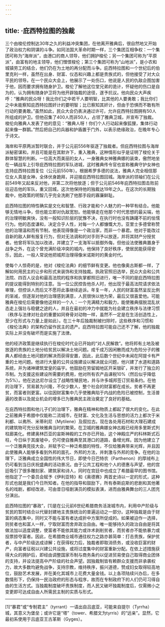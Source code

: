 ```yaml
---
---
---
```

title: ·庇西特拉图的独裁
---




三个由梭伦控制达30年之久的利益冲突集团，在他离开雅典后，很自然地又开始了政治权力和阴谋的斗争。如同法国大革命时期一样，三个集团互相争权：一个集团可称为“海岸派”，由港口的商人领导，他们拥护梭伦；另一个集团可称为“平原派”，由富有的地主领导，他们憎恨梭伦；第三个集团可称为“山地派”，是小农和城镇劳工的结合，他们仍在为土地的再分配而斗争。庇西特拉图和一个世纪后的伯里克利一样，虽然在出身、财富、仪态和兴趣上都是贵族式的，但他接受了对大众平民的领导。在一个民众大会上，他展示了一处伤口，他说是人民的仇敌企图加害于他，因而要求拥有随身护卫。梭伦了解他这位堂兄弟的诡计，怀疑他的伤口是自为的，认为拥有随身护卫将为他开辟独裁的途径，遂予抗议。他向民众大声疾呼：“雅典的民众呀！我比你们之中若干人要明智，比其他的人要勇敢；我比你们之中未能察知庇西特拉图奸计的要明智；比已察知其奸计，但由于恐惧而不敢有所行动的要勇敢。”虽然如此，民众大会仍表决通过许可，允许庇西特拉图拥有50人所组成的护卫。但他召集了400人而非50人，占领了雅典卫城，并宣布了独裁。梭伦向雅典人发表了他的意见：“雅典人呀！你们个人行动起来像狐狸，集体行动起来像一群鹅。”然后把自己的兵器和护盾置于门外，以表示绝缘政治，在晚年专心于诗文。

海岸和平原两派暂时联合，并于公元前556年驱逐了独裁者。但庇西特拉图与海岸派秘密谋和，并且可能是在其默许下，重入雅典，这种情形似乎是证明了梭伦关于群体智慧的判断。一位高大而美丽的女人，一身雅典女神雅典娜的装束，傲然地坐在一辆战车上引导庇西特拉图的军队进城，这时雅典传令官也宣称雅典守护女神也支持庇西特拉图复位（公元前550年）。根据希罗多德的说法，雅典人完全相信那位女人真是女神，全体伏身跪拜，并迎接庇西特拉图回城。海岸派的领袖们在公元前549年又起来反对他，并第二次将他放逐；但于公元前546年庇西特拉图击败前往迎击他的军队，重又回城，这次他保持他的独裁达19年之久。在这次的长期独裁中，他政策的明智几乎完全洗刷了他那手段的寡廉鲜耻。

庇西特拉图的特性确实是文化和智慧、行政才能和个人魅力的一种罕有结合。他能够无情地斗争，但也能立即对仇敌宽恕。他能够走在他那个时代思想的最尖端，他的治理明敏爽快，没有一般知识阶层的犹豫不决，在执行时也没有踌躇不前的怯懦行为。他的态度谦和，决定合乎人性，对每一个人都慷慨大方。亚里士多德曾称赞他的治理温和而有节制，他表现得像是一个政治家，而非一个暴君。他对于能改过自新的敌人鲜有报复行为，但对无法调和的对手则予以放逐，并将其财产分授贫者。他曾将军队加以改进，并建立了一支海军以抵御外侮，但他设法使雅典置身于战争之外，在这个曾充满阶级冲突的城内，他保持了良好秩序，使居民能获得安乐，因此，一般人常说他把城邦治理得像米诺斯时的黄金时代。

使每个人惊奇的是，他对《梭伦法典》的细节鲜有变更。他也像奥古斯都一样，了解如何用民主的让步和形式来装饰和支持独裁。执政官照旧选举，民众大会和公共法院、四百人议会和最高法院的程序和执掌都照旧进行，唯一不同的是庇西特拉图的提议能得到特别的注意。当一位公民控告他杀人时，他出现于最高法院请求依法审理，但控诉人而后又不愿将此事继续追诉。年复一年，人民的财富虽然呈反比例的渐减，但逐渐对他的治理感到满意，人民很快以他为荣，最后又很喜爱他。可能雅典在梭伦后需要像他这样的一个人：一个充满精力和毅力，能使雅典摆脱混乱状态走上强壮与稳健之途的人，并且在最初的冲力中就能为社会建立秩序与法律习惯（秩序与法律对社会的重要如同脊骨对动物一样，虽然不一定是在生活创造性上，至少在形式与力量上是如此）。在三十年后独裁制被扫除时，这些秩序和习惯和《梭伦法典》的架构仍留作民主的遗产。庇西特拉图可能自己还不了解，他的独裁实际上并没有破坏而是实施了法律。

他的经济政策是继续执行在梭伦时代业已开始的“对人民解救”。他将邦有土地及被放逐的贵族的土地分给贫民以解决土地问题。成千成万因闲散而成为危险分子的雅典人都经由土地问题的解决而获得安置，因此，此后数个世纪中未闻在阿提卡有严重的土地问题。他进行大量的公共设施建设以解决就业问题，他兴建了水道和道路系统，并为诸神建筑堂皇的庙宇。他鼓励在劳留姆地区开采银矿，并发行了独立的币制。为支援这些建设所需要的费用，他对所有农产品课税10%（然后似乎降低为5%）。他在达达尼尔设立了战略性殖民地，并与许多城邦签订贸易条约。在他的治理下，贸易甚为兴隆，不仅少数人，整个社会的财富都在成长。贫者不再更贫，而富者则更富。以往因财富集中几乎使雅典陷于内战的危险已被控制，生活普遍的改善以及就业机会的增多已为雅典民主政治奠定了良好的基础。

在庇西特拉图和他儿子们的治理下，雅典在精神和物质上都起了很大的变化。在此之前雅典于希腊中仅能称二流城市，在财富、文化及生活与思想的活力上都次于米利都、以弗所、米蒂利尼（Mytilene）及叙拉古。现在各处用石材和大理石建成的建筑物可充分反映雅典当时的繁荣。在卫城的雅典娜女神古殿已经用多里斯式列柱廊美化。修建奥林匹亚的宙斯神殿的工作亦已开始，这个神殿庄严的科林斯式石柱，今日纵于其废墟中，仍可使自雅典至其港口的道路，备增光辉。因为他建立了一个泛雅典竞技大会，并赋予它一种泛希腊的特性，不仅给雅典带来光辉，并且因此使雅典人能够多看到外邦的面孔、外邦的方法，并刺激与外邦的竞争。在他的治理下，泛雅典成立全国性的伟大节日，即使今日巴特农（Parthenon）的厚绒布上仍可看到当日庆祝盛典的活动景况。由于公共工程和他个人的德惠与声望，他的宫廷吸引了很多雕刻家、建筑家和诗人，同时在宫廷中也成立了希腊最早的图书馆。他指定了一个委员会赋予《伊利亚特》和《奥德赛》两首史诗以一定的形式，这种形式也就是我们今日所知者。在他的指导和鼓励下，所有泰斯庇斯的悲剧和其他著名的戏剧，都经改进，可由昔日哑剧演员的模拟表演，进而由雅典舞台的三人团充分演出。

庇西特拉图的“暴政”，[1]是在公元前6世纪希腊商务活泼城市内，利用中产阶级与贫民的暂时结合以代替封建地主贵族统治的普遍运动之一部分。这种独裁是由于财富的病态集中，同时又不能与富有者达成折中方案所促成的。如果被迫作一选择，则贫者也和富人一样，宁取财富而舍弃政治自由。唯一能够持久的政治自由是将其做法加以适度调整，使富者不能依其能力或诈术剥削贫者，而贫者亦不能依暴力或投票掠夺富者。因此，在希腊商业城市通往权力之路亦甚简单：打击贵族，保护贫者，与中产阶级达成谅解；在获得权力后，独裁者即取消债务，或没收巨富的财产，向富者征税以兴建公共设施，或将过度集中的财富重新分配。在依上述措施获得大众的拥护后，即经由调整国家币制与商务条约以促进贸易使自己取得商业团体的支持，并设法提高中产阶级的社会声望。因独裁制皆有赖群众支援而非承袭权力，故大多数均避免战争，支持宗教，维持秩序，振兴道德，赞成妇女取得较高地位，鼓励艺术发展，并在美化其城市上花费大量金钱。以上各项陆续兴办后，在多数情形下，仍保持一民治政府的形态与程序，故而在专制政府下的人们仍可习得自由的生活方式。当独裁制度破坏贵族制度，而人民又破坏独裁制度后，仅需微小之变更即可达成自由人所需民主制的实质与形式。



* * *



[1]“暴君”或“专制君主”（tyrrant）一语出自吕底亚，可能来自提尔（Tyrrha）城，其意义为堡垒；或许它是“塔”（tower、希腊文为tyrris）的“远亲”。显然，它最初系使用于吕底亚王古革斯（Gyges）。